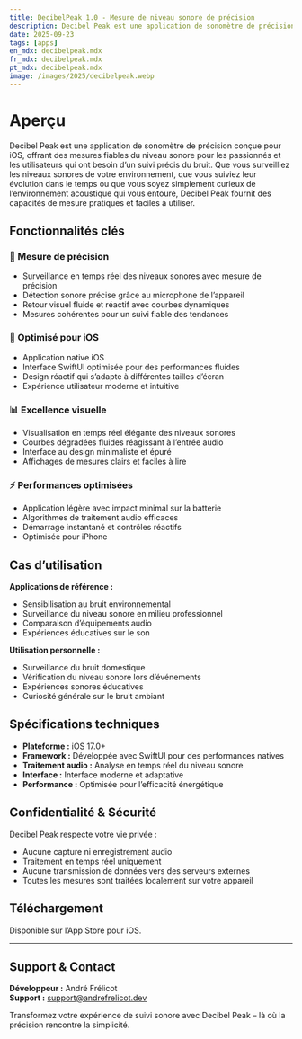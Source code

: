 ```yaml
---
title: DecibelPeak 1.0 - Mesure de niveau sonore de précision
description: Decibel Peak est une application de sonomètre de précision conçue pour iOS, offrant des mesures fiables du niveau sonore pour les passionnés et les utilisateurs ayant besoin d’un suivi précis du bruit.
date: 2025-09-23
tags: [apps]
en_mdx: decibelpeak.mdx
fr_mdx: decibelpeak.mdx
pt_mdx: decibelpeak.mdx
image: /images/2025/decibelpeak.webp
---
```


<ThemeImage
  lightSrc="/images/2025/decibelpeak.webp"
  darkSrc="/images/2025/decibelpeak.webp"
  alt="Capture d’écran de l’application Decibel Peak"
  width={800}
  height={600}
/>

# Aperçu

Decibel Peak est une application de sonomètre de précision conçue pour iOS, offrant des mesures fiables du niveau sonore pour les passionnés et les utilisateurs qui ont besoin d’un suivi précis du bruit. Que vous surveilliez les niveaux sonores de votre environnement, que vous suiviez leur évolution dans le temps ou que vous soyez simplement curieux de l’environnement acoustique qui vous entoure, Decibel Peak fournit des capacités de mesure pratiques et faciles à utiliser.

## Fonctionnalités clés

### 🎯 Mesure de précision
- Surveillance en temps réel des niveaux sonores avec mesure de précision  
- Détection sonore précise grâce au microphone de l’appareil  
- Retour visuel fluide et réactif avec courbes dynamiques  
- Mesures cohérentes pour un suivi fiable des tendances  

### 📱 Optimisé pour iOS
- Application native iOS  
- Interface SwiftUI optimisée pour des performances fluides  
- Design réactif qui s’adapte à différentes tailles d’écran  
- Expérience utilisateur moderne et intuitive  

### 📊 Excellence visuelle
- Visualisation en temps réel élégante des niveaux sonores  
- Courbes dégradées fluides réagissant à l’entrée audio  
- Interface au design minimaliste et épuré  
- Affichages de mesures clairs et faciles à lire  

### ⚡ Performances optimisées
- Application légère avec impact minimal sur la batterie  
- Algorithmes de traitement audio efficaces  
- Démarrage instantané et contrôles réactifs  
- Optimisée pour iPhone 

## Cas d’utilisation

**Applications de référence :**  
- Sensibilisation au bruit environnemental  
- Surveillance du niveau sonore en milieu professionnel  
- Comparaison d’équipements audio  
- Expériences éducatives sur le son  

**Utilisation personnelle :**  
- Surveillance du bruit domestique  
- Vérification du niveau sonore lors d’événements  
- Expériences sonores éducatives  
- Curiosité générale sur le bruit ambiant  

## Spécifications techniques

- **Plateforme :** iOS 17.0+  
- **Framework :** Développée avec SwiftUI pour des performances natives  
- **Traitement audio :** Analyse en temps réel du niveau sonore  
- **Interface :** Interface moderne et adaptative  
- **Performance :** Optimisée pour l’efficacité énergétique  

## Confidentialité & Sécurité

Decibel Peak respecte votre vie privée :  
- Aucune capture ni enregistrement audio  
- Traitement en temps réel uniquement  
- Aucune transmission de données vers des serveurs externes  
- Toutes les mesures sont traitées localement sur votre appareil  

## Téléchargement

Disponible sur l’App Store pour iOS.  

<AppStoreLink href="https://apps.apple.com/app/decibelpeak/id6752702602" />

---

## Support & Contact
**Développeur :** André Frélicot  
**Support :** support@andrefrelicot.dev  

Transformez votre expérience de suivi sonore avec Decibel Peak – là où la précision rencontre la simplicité.
